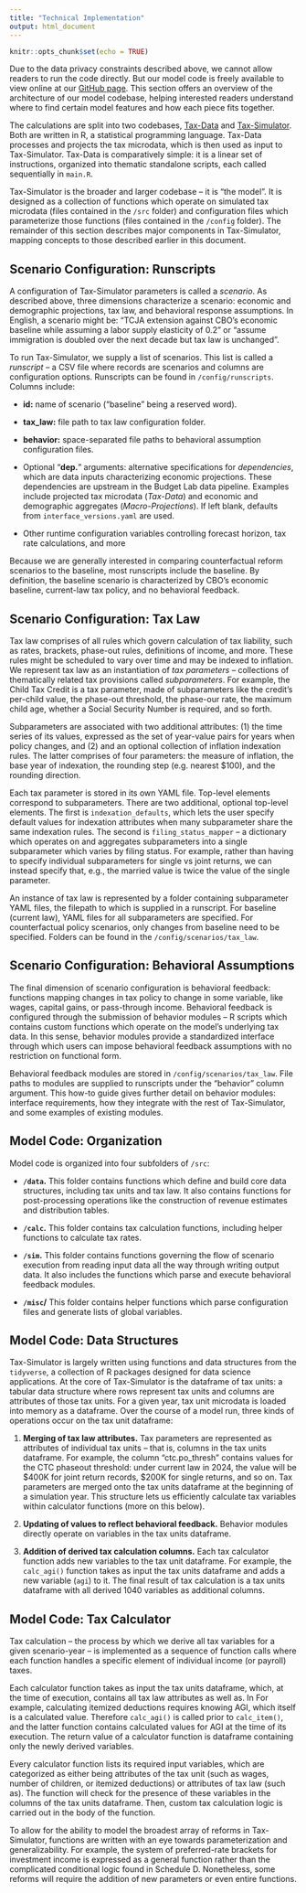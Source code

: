 ```yaml
---
title: "Technical Implementation"
output: html_document
---
```


```r
knitr::opts_chunk$set(echo = TRUE)
```

Due to the data privacy constraints described above, we cannot allow readers to run the code directly. But our model code is freely available to view online at our [GitHub page](https://github.com/Budget-Lab-Yale/). This section offers an overview of the architecture of our model codebase, helping interested readers understand where to find certain model features and how each piece fits together.

The calculations are split into two codebases, [Tax-Data](https://github.com/Budget-Lab-Yale/Tax-Data) and [Tax-Simulator](https://github.com/Budget-Lab-Yale/Tax-Simulator/). Both are written in R, a statistical programming language. Tax-Data processes and projects the tax microdata, which is then used as input to Tax-Simulator. Tax-Data is comparatively simple: it is a linear set of instructions, organized into thematic standalone scripts, each called sequentially in `main.R`.

Tax-Simulator is the broader and larger codebase – it is “the model”. It is designed as a collection of functions which operate on simulated tax microdata (files contained in the `/src` folder) and configuration files which parameterize those functions (files contained in the `/config` folder). The remainder of this section describes major components in Tax-Simulator, mapping concepts to those described earlier in this document.

## Scenario Configuration: Runscripts
A configuration of Tax-Simulator parameters is called a *scenario*. As described above, three dimensions characterize a scenario: economic and demographic projections, tax law, and behavioral response assumptions. In English, a scenario might be: “TCJA extension against CBO’s economic baseline while assuming a labor supply elasticity of 0.2” or “assume immigration is doubled over the next decade but tax law is unchanged”.

To run Tax-Simulator, we supply a list of scenarios. This list is called a *runscript* – a CSV file where records are scenarios and columns are configuration options. Runscripts can be found in `/config/runscripts`. Columns include:

- **id:** name of scenario (“baseline” being a reserved word).

- **tax_law:** file path to tax law configuration folder.

- **behavior:** space-separated file paths to behavioral assumption configuration files.

- Optional "**dep.**" arguments: alternative specifications for *dependencies*, which are data inputs characterizing economic projections. These dependencies are upstream in the Budget Lab data pipeline. Examples include projected tax microdata (*Tax-Data*) and economic and demographic aggregates (*Macro-Projections*). If left blank, defaults from `interface_versions.yaml` are used.

- Other runtime configuration variables controlling forecast horizon, tax rate calculations, and more

Because we are generally interested in comparing counterfactual reform scenarios to the baseline, most runscripts include the baseline. By definition, the baseline scenario is characterized by CBO’s economic baseline, current-law tax policy, and no behavioral feedback.

## Scenario Configuration: Tax Law
Tax law comprises of all rules which govern calculation of tax liability, such as rates, brackets, phase-out rules, definitions of income, and more. These rules might be scheduled to vary over time and may be indexed to inflation. We represent tax law as an instantiation of *tax parameters* – collections of thematically related tax provisions called *subparameters*. For example, the Child Tax Credit is a tax parameter, made of subparameters like the credit’s per-child value, the phase-out threshold, the phase-our rate, the maximum child age, whether a Social Security Number is required, and so forth.

Subparameters are associated with two additional attributes: (1) the time series of its values, expressed as the set of year-value pairs for years when policy changes, and (2) and an optional collection of inflation indexation rules. The latter comprises of four parameters: the measure of inflation, the base year of indexation, the rounding step (e.g. nearest $100), and the rounding direction.

Each tax parameter is stored in its own YAML file. Top-level elements correspond to subparameters. There are two additional, optional top-level elements. The first is `indexation_defaults`, which lets the user specify default values for indexation attributes when many subparameter share the same indexation rules. The second is `filing_status_mapper` – a dictionary which operates on and aggregates subparameters into a single subparameter which varies by filing status. For example, rather than having to specify individual subparameters for single vs joint returns, we can instead specify that, e.g., the married value is twice the value of the single parameter.

An instance of tax law is represented by a folder containing subparameter YAML files, the filepath to which is supplied in a runscript. For baseline (current law), YAML files for all subparameters are specified. For counterfactual policy scenarios, only changes from baseline need to be specified. Folders can be found in the `/config/scenarios/tax_law`.

## Scenario Configuration: Behavioral Assumptions
The final dimension of scenario configuration is behavioral feedback: functions mapping changes in tax policy to change in some variable, like wages, capital gains, or pass-through income. Behavioral feedback is configured through the submission of behavior modules – R scripts which contains custom functions which operate on the model’s underlying tax data. In this sense, behavior modules provide a standardized interface through which users can impose behavioral feedback assumptions with no restriction on functional form.

Behavioral feedback modules are stored in `/config/scenarios/tax_law`. File paths to modules are supplied to runscripts under the “behavior” column argument. This how-to guide gives further detail on behavior modules: interface requirements, how they integrate with the rest of Tax-Simulator, and some examples of existing modules.

## Model Code: Organization
Model code is organized into four subfolders of `/src`:

- **`/data`.** This folder contains functions which define and build core data structures, including tax units and tax law. It also contains functions for post-processing operations like the construction of revenue estimates and distribution tables.

- **`/calc`.** This folder contains tax calculation functions, including helper functions to calculate tax rates.

- **`/sim`.** This folder contains functions governing the flow of scenario execution from reading input data all the way through writing output data. It also includes the functions which parse and execute behavioral feedback modules.

- **`/misc`/** This folder contains helper functions which parse configuration files and generate lists of global variables.

## Model Code: Data Structures
Tax-Simulator is largely written using functions and data structures from the `tidyverse`, a collection of R packages designed for data science applications. At the core of Tax-Simulator is the dataframe of tax units: a tabular data structure where rows represent tax units and columns are attributes of those tax units. For a given year, tax unit microdata is loaded into memory as a dataframe. Over the course of a model run, three kinds of operations occur on the tax unit dataframe:

1. **Merging of tax law attributes.** Tax parameters are represented as attributes of individual tax units – that is, columns in the tax units dataframe. For example, the column “ctc.po_thresh” contains values for the CTC phaseout threshold: under current law in 2024, the value will be $400K for joint return records, $200K for single returns, and so on. Tax parameters are merged onto the tax units dataframe at the beginning of a simulation year. This structure lets us efficiently calculate tax variables within calculator functions (more on this below).

2. **Updating of values to reflect behavioral feedback.** Behavior modules directly operate on variables in the tax units dataframe.

3. **Addition of derived tax calculation columns.**  Each tax calculator function adds new variables to the tax unit dataframe. For example, the `calc_agi()` function takes as input the tax units dataframe and adds a new variable (`agi`) to it. The final result of tax calculation is a tax units dataframe with all derived 1040 variables as additional columns.

## Model Code: Tax Calculator
Tax calculation – the process by which we derive all tax variables for a given scenario-year – is implemented as a sequence of function calls where each function handles a specific element of individual income (or payroll) taxes.

Each calculator function takes as input the tax units dataframe, which, at the time of execution, contains all tax law attributes as well as. In For example, calculating itemized deductions requires knowing AGI, which itself is a calculated value. Therefore `calc_agi()` is called prior to `calc_item()`, and the latter function contains calculated values for AGI at the time of its execution. The return value of a calculator function is dataframe containing only the newly derived variables.

Every calculator function lists its required input variables, which are categorized as either being attributes of the tax unit (such as wages, number of children, or itemized deductions) or attributes of tax law (such as). The function will check for the presence of these variables in the columns of the tax units dataframe. Then, custom tax calculation logic is carried out in the body of the function.

To allow for the ability to model the broadest array of reforms in Tax-Simulator, functions are written with an eye towards parameterization and generalizability. For example, the system of preferred-rate brackets for investment income is expressed as a general function rather than the complicated conditional logic found in Schedule D. Nonetheless, some reforms will require the addition of new parameters or even entire functions.